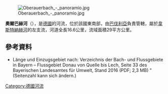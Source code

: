 {{Onesource|time=2020-11-04T14:26:19+00:00}}
{{Coord|48.04853|N|10.45992|E|display=title}}
[[Image:Oberauerbach_-_panoramio.jpg|right]]

'''奧爾巴赫河'''（{{lang-de|Auerbach}}），是[[德國|德國]]的河流，位於該國東南部，由[[巴伐利亞|巴伐利亞]]負責管轄，屬於[[韋斯特納赫河|韋斯特納赫河]]的左支流，河道全長16.6公里，流域面積29平方公里。

==參考資料==
*  Länge und Einzugsgebiet nach: Verzeichnis der Bach- und Flussgebiete in Bayern – Flussgebiet Donau von Quelle bis Lech, Seite 33 des Bayerischen Landesamtes für Umwelt, Stand 2016 (PDF; 2,3 MB) "(Seitenzahl kann sich ändern.)

{{Germany-geo-stub}}
[[Category:德國河流|Category:德國河流]]